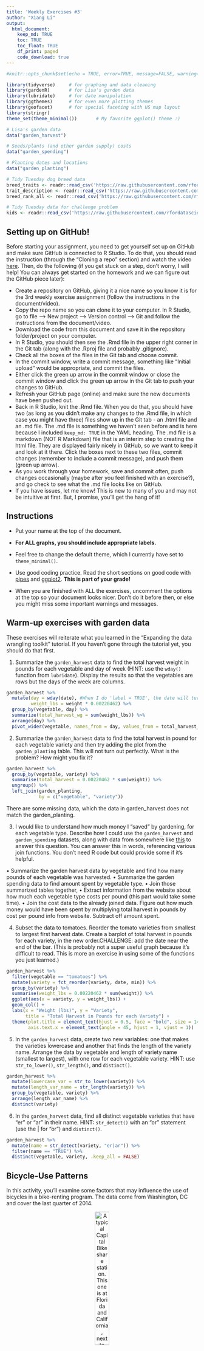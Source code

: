 ```yaml
---
title: 'Weekly Exercises #3'
author: "Xiang Li"
output: 
  html_document:
    keep_md: TRUE
    toc: TRUE
    toc_float: TRUE
    df_print: paged
    code_download: true
---
```



```r
#knitr::opts_chunk$set(echo = TRUE, error=TRUE, message=FALSE, warning=FALSE)
```

```r
library(tidyverse)     # for graphing and data cleaning
library(gardenR)       # for Lisa's garden data
library(lubridate)     # for date manipulation
library(ggthemes)      # for even more plotting themes
library(geofacet)      # for special faceting with US map layout
library(stringr)
theme_set(theme_minimal())       # My favorite ggplot() theme :)
```

```r
# Lisa's garden data
data("garden_harvest")

# Seeds/plants (and other garden supply) costs
data("garden_spending")

# Planting dates and locations
data("garden_planting")

# Tidy Tuesday dog breed data
breed_traits <- readr::read_csv('https://raw.githubusercontent.com/rfordatascience/tidytuesday/master/data/2022/2022-02-01/breed_traits.csv')
trait_description <- readr::read_csv('https://raw.githubusercontent.com/rfordatascience/tidytuesday/master/data/2022/2022-02-01/trait_description.csv')
breed_rank_all <- readr::read_csv('https://raw.githubusercontent.com/rfordatascience/tidytuesday/master/data/2022/2022-02-01/breed_rank.csv')

# Tidy Tuesday data for challenge problem
kids <- readr::read_csv('https://raw.githubusercontent.com/rfordatascience/tidytuesday/master/data/2020/2020-09-15/kids.csv')
```

## Setting up on GitHub!

Before starting your assignment, you need to get yourself set up on GitHub and make sure GitHub is connected to R Studio. To do that, you should read the instruction (through the "Cloning a repo" section) and watch the video [here](https://github.com/llendway/github_for_collaboration/blob/master/github_for_collaboration.md). Then, do the following (if you get stuck on a step, don't worry, I will help! You can always get started on the homework and we can figure out the GitHub piece later):

* Create a repository on GitHub, giving it a nice name so you know it is for the 3rd weekly exercise assignment (follow the instructions in the document/video).  
* Copy the repo name so you can clone it to your computer. In R Studio, go to file --> New project --> Version control --> Git and follow the instructions from the document/video.  
* Download the code from this document and save it in the repository folder/project on your computer.  
* In R Studio, you should then see the .Rmd file in the upper right corner in the Git tab (along with the .Rproj file and probably .gitignore).  
* Check all the boxes of the files in the Git tab and choose commit.  
* In the commit window, write a commit message, something like "Initial upload" would be appropriate, and commit the files.  
* Either click the green up arrow in the commit window or close the commit window and click the green up arrow in the Git tab to push your changes to GitHub.  
* Refresh your GitHub page (online) and make sure the new documents have been pushed out.  
* Back in R Studio, knit the .Rmd file. When you do that, you should have two (as long as you didn't make any changes to the .Rmd file, in which case you might have three) files show up in the Git tab - an .html file and an .md file. The .md file is something we haven't seen before and is here because I included `keep_md: TRUE` in the YAML heading. The .md file is a markdown (NOT R Markdown) file that is an interim step to creating the html file. They are displayed fairly nicely in GitHub, so we want to keep it and look at it there. Click the boxes next to these two files, commit changes (remember to include a commit message), and push them (green up arrow).  
* As you work through your homework, save and commit often, push changes occasionally (maybe after you feel finished with an exercise?), and go check to see what the .md file looks like on GitHub.  
* If you have issues, let me know! This is new to many of you and may not be intuitive at first. But, I promise, you'll get the hang of it! 



## Instructions

* Put your name at the top of the document. 

* **For ALL graphs, you should include appropriate labels.** 

* Feel free to change the default theme, which I currently have set to `theme_minimal()`. 

* Use good coding practice. Read the short sections on good code with [pipes](https://style.tidyverse.org/pipes.html) and [ggplot2](https://style.tidyverse.org/ggplot2.html). **This is part of your grade!**

* When you are finished with ALL the exercises, uncomment the options at the top so your document looks nicer. Don't do it before then, or else you might miss some important warnings and messages.


## Warm-up exercises with garden data

These exercises will reiterate what you learned in the "Expanding the data wrangling toolkit" tutorial. If you haven't gone through the tutorial yet, you should do that first.

  1. Summarize the `garden_harvest` data to find the total harvest weight in pounds for each vegetable and day of week (HINT: use the `wday()` function from `lubridate`). Display the results so that the vegetables are rows but the days of the week are columns.

```r
garden_harvest %>% 
  mutate(day = wday(date), #When I do 'label = TRUE', the date will turns out Chinese, so I will delet this code.
         weight_lbs = weight * 0.00220462) %>% 
  group_by(vegetable, day) %>% 
  summarize(total_harvest_wg = sum(weight_lbs)) %>% 
  arrange(day) %>% 
  pivot_wider(vegetable, names_from = day, values_from = total_harvest_wg)
```

  2. Summarize the `garden_harvest` data to find the total harvest in pound for each vegetable variety and then try adding the plot from the `garden_planting` table. This will not turn out perfectly. What is the problem? How might you fix it?

```r
garden_harvest %>% 
  group_by(vegetable, variety) %>% 
  summarise(total_harvest = 0.00220462 * sum(weight)) %>% 
  ungroup() %>% 
  left_join(garden_planting,
            by = c("vegetable", "variety"))
```

There are some missing data, which the data in garden_harvest does not match the garden_planting.

  3. I would like to understand how much money I "saved" by gardening, for each vegetable type. Describe how I could use the `garden_harvest` and `garden_spending` datasets, along with data from somewhere like [this](https://products.wholefoodsmarket.com/search?sort=relevance&store=10542) to answer this question. You can answer this in words, referencing various join functions. You don't need R code but could provide some if it's helpful.

• Summarize the garden harvest data by vegetable and find how many pounds of each vegetable was harvested.
• Summarize the garden spending data to find amount spent by vegetable type.
• Join those summarized tables together,
• Extract information from the website about how much each vegetable type costs per pound (this part would take some time).
• Join the cost data to the already joined data. Figure out how much money would have been spent by multiplying total harvest
in pounds by cost per pound info from website. Subtract off amount spent.

  4. Subset the data to tomatoes. Reorder the tomato varieties from smallest to largest first harvest date. Create a barplot of total harvest in pounds for each variety, in the new order.CHALLENGE: add the date near the end of the bar. (This is probably not a super useful graph because it's difficult to read. This is more an exercise in using some of the functions you just learned.)

```r
garden_harvest %>% 
  filter(vegetable == "tomatoes") %>% 
  mutate(variety = fct_reorder(variety, date, min)) %>% 
  group_by(variety) %>% 
  summarise(weight_lbs = 0.00220462 * sum(weight)) %>% 
  ggplot(aes(x = variety, y = weight_lbs)) +
  geom_col() +
  labs(x = "Weight (lbs)", y = "Variety",
       title = "Total Harvest in Pounds for each Variety") +
  theme(plot.title = element_text(hjust = 0.5, face = "bold", size = 14),
        axis.text.x = element_text(angle = 45, hjust = 1, vjust = 1))
```

  5. In the `garden_harvest` data, create two new variables: one that makes the varieties lowercase and another that finds the length of the variety name. Arrange the data by vegetable and length of variety name (smallest to largest), with one row for each vegetable variety. HINT: use `str_to_lower()`, `str_length()`, and `distinct()`.
  
```r
garden_harvest %>% 
  mutate(lowercase_var = str_to_lower(variety)) %>% 
  mutate(length_var_name = str_length(variety)) %>% 
  group_by(vegetable, variety) %>% 
  arrange(length_var_name) %>% 
  distinct(variety) 
```

  6. In the `garden_harvest` data, find all distinct vegetable varieties that have "er" or "ar" in their name. HINT: `str_detect()` with an "or" statement (use the | for "or") and `distinct()`.

```r
garden_harvest %>% 
  mutate(name = str_detect(variety, "er|ar")) %>% 
  filter(name == "TRUE") %>% 
  distinct(vegetable, variety, .keep_all = FALSE)
```


## Bicycle-Use Patterns

In this activity, you'll examine some factors that may influence the use of bicycles in a bike-renting program.  The data come from Washington, DC and cover the last quarter of 2014.

<center>

![A typical Capital Bikeshare station. This one is at Florida and California, next to Pleasant Pops.](https://www.macalester.edu/~dshuman1/data/112/bike_station.jpg){width="30%"}


![One of the vans used to redistribute bicycles to different stations.](https://www.macalester.edu/~dshuman1/data/112/bike_van.jpg){width="30%"}

</center>

Two data tables are available:

- `Trips` contains records of individual rentals
- `Stations` gives the locations of the bike rental stations

Here is the code to read in the data. We do this a little differently than usual, which is why it is included here rather than at the top of this file. To avoid repeatedly re-reading the files, start the data import chunk with `{r cache = TRUE}` rather than the usual `{r}`.

```r
data_site <- 
  "https://www.macalester.edu/~dshuman1/data/112/2014-Q4-Trips-History-Data.rds" 
Trips <- readRDS(gzcon(url(data_site)))
Stations<-read_csv("http://www.macalester.edu/~dshuman1/data/112/DC-Stations.csv")
```

**NOTE:** The `Trips` data table is a random subset of 10,000 trips from the full quarterly data. Start with this small data table to develop your analysis commands. **When you have this working well, you should access the full data set of more than 600,000 events by removing `-Small` from the name of the `data_site`.**

### Temporal patterns

It's natural to expect that bikes are rented more at some times of day, some days of the week, some months of the year than others. The variable `sdate` gives the time (including the date) that the rental started. Make the following plots and interpret them:

  7. A density plot, which is a smoothed out histogram, of the events versus `sdate`. Use `geom_density()`.
  
```r
Trips %>% 
  ggplot(aes(x = sdate)) +
  geom_density() +
  labs(x = "Date", y = "Density", 
       title = "Events vs sdate") + 
  theme_bw() +
  theme(plot.title = element_text(hjust = 0.5, face = "bold", size = 14))
```
  
  8. A density plot of the events versus time of day.  You can use `mutate()` with `lubridate`'s  `hour()` and `minute()` functions to extract the hour of the day and minute within the hour from `sdate`. Hint: A minute is 1/60 of an hour, so create a variable where 3:30 is 3.5 and 3:45 is 3.75.
  
```r
Trips %>% 
  mutate(time = hour(sdate) + minute(sdate)/60) %>% 
  ggplot(aes(x = time)) +
  geom_density() +
  labs(x = "Time of Day", y = "Density", 
       title = "Events vs Time of Day") +
  theme(plot.title = element_text(hjust = 0.5, face = "bold", size = 14))
```
  
  9. A bar graph of the events versus day of the week. Put day on the y-axis.
  
```r
Trips %>% 
  mutate(day = wday(sdate)) %>% 
  ggplot(aes(y = day)) +
  geom_bar() + #add number 1-7 on y-axis
  labs(y = "Day (1 = Sunday, 7 = Saturday)", 
       x = "Number of Events",
       title = "Events vs Day of the Week") +
  theme(plot.title = element_text(hjust = 0.5, face = "bold", size = 14))
```
  
  10. Facet your graph from exercise 8. by day of the week. Is there a pattern?
  
```r
Trips %>% 
  mutate(time = hour(sdate) + minute(sdate)/60) %>% 
  mutate(day = wday(sdate)) %>% 
  ggplot(aes(x = time)) +
  geom_density() +
  facet_wrap(vars(day), scales = "free_y")+
  labs(x = "Time of Day (1 = Sunday, 7 = Saturday)", y = "Density", 
       title = "Events vs Time of Day") +
  theme_bw() +
  theme(plot.title = element_text(hjust = 0.5, face = "bold", size = 14))
```
  
The variable `client` describes whether the renter is a regular user (level `Registered`) or has not joined the bike-rental organization (`Causal`). The next set of exercises investigate whether these two different categories of users show different rental behavior and how `client` interacts with the patterns you found in the previous exercises. 

  11. Change the graph from exercise 10 to set the `fill` aesthetic for `geom_density()` to the `client` variable. You should also set `alpha = .5` for transparency and `color=NA` to suppress the outline of the density function.
  
```r
Trips %>% 
  mutate(time = hour(sdate) + minute(sdate)/60, 
         day_on_week = wday(sdate)) %>% 
  ggplot(aes(x = time)) +
  geom_density(aes(fill = client),
               alpha = .5, 
               color=NA) +
  facet_wrap(vars(day_on_week))+
  scale_fill_viridis_d()+
  labs(x = "Time of Day (1 = Sunday, 7 = Saturday)", y = "", 
       title = "Events vs Time of Day", fill = "Client") +
  theme_bw() +
  theme(plot.title = element_text(hjust = 0.5, face = "bold", size = 14))
```

  12. Change the previous graph by adding the argument `position = position_stack()` to `geom_density()`. In your opinion, is this better or worse in terms of telling a story? What are the advantages/disadvantages of each?
  
```r
Trips %>% 
  mutate(time = hour(sdate) + minute(sdate)/60) %>% 
  mutate(day = wday(sdate)) %>% 
  ggplot(aes(x = time, fill = client)) +
  geom_density(alpha = .5, color=NA, position = position_stack()) +
  facet_wrap(vars(day), scales = "free_y")+
  scale_fill_viridis_d()+
  labs(x = "Time of Day (1 = Sunday, 7 = Saturday)", y = "", 
       title = "Events vs Time of Day", fill = "Client") +
  theme_bw() +
  theme(plot.title = element_text(hjust = 0.5, face = "bold", size = 14))
```
The previous graph shows the direct comparison of casual and registered. We can see which has the higher renting rate during the same period of time, but we cannot observe the overall trend from the diagram. This graph shows the overall trend of the renting, which the density of casual clients is adding on the top of the registered clients. In this graph, we cannot see the individual comparison between two client.
  
  13. In this graph, go back to using the regular density plot (without `position = position_stack()`). Add a new variable to the dataset called `weekend` which will be "weekend" if the day is Saturday or Sunday and  "weekday" otherwise (HINT: use the `ifelse()` function and the `wday()` function from `lubridate`). Then, update the graph from the previous problem by faceting on the new `weekend` variable. 
  
```r
Trips %>% 
  mutate(time = hour(sdate) + minute(sdate)/60, 
         day_on_week = wday(sdate), 
         weekend = ifelse(day_on_week %in% c(1,7), "weekend", "weekday")) %>% 
  ggplot(aes(x = time)) +
  geom_density(aes(fill = client),
               alpha = .5,
               color=NA) +
  facet_wrap(vars(weekend))+
  scale_fill_viridis_d()+
  labs(x = "Time of Day", y = "",
       title = "Events vs Time of Day", fill = "Client") +
  theme_bw() +
  theme(plot.title = element_text(hjust = 0.5, face = "bold", size = 14))
```
  
  14. Change the graph from the previous problem to facet on `client` and fill with `weekday`. What information does this graph tell you that the previous didn't? Is one graph better than the other?
  
```r
Trips %>% 
  mutate(time = hour(sdate) + minute(sdate)/60, 
         day_on_week = wday(sdate), 
         weekend = ifelse(day_on_week %in% c(1,7), "weekend", "weekday")) %>% 
  ggplot(aes(x = time)) +
  geom_density(aes(fill = weekend),
               alpha = .5,
               color=NA) +
  facet_wrap(vars(client))+
  scale_fill_viridis_d()+
  labs(x = "Time of Day", y = "",
       title = "Events vs Time of Day", fill = "Weekend") +
  theme_bw() +
  theme(plot.title = element_text(hjust = 0.5, face = "bold", size = 14))
```
  The previous graph compares the clients in weekend and weekday. This graph compares the date of renting bikes for two different clients. One graph will not be better than the other, because these two graphs shows the two different types of information. 
  
### Spatial patterns

  15. Use the latitude and longitude variables in `Stations` to make a visualization of the total number of departures from each station in the `Trips` data. Use either color or size to show the variation in number of departures. We will improve this plot next week when we learn about maps!
  
```r
Trips %>% 
  group_by(sstation) %>% 
  summarise(departure = n()) %>% 
  full_join(Stations, by=c("sstation" = "name")) %>% 
  ggplot(aes(x = long, y = lat, color = departure)) +
  geom_point() +
  labs(x = "Longitude", y = "Latitude", color = "Number of departures",
       title = "Number of Departure from Each Stattion") +
  theme_bw()+
  theme(plot.title = element_text(hjust = 0.5, face = "bold", size = 14))
```
  
  16. Only 14.4% of the trips in our data are carried out by casual users. Create a plot that shows which area(s) have stations with a much higher percentage of departures by casual users. What patterns do you notice? (Again, we'll improve this next week when we learn about maps).
  
```r
Trips %>% 
  group_by(sstation, client) %>% 
  summarize(departure = n()) %>% 
  full_join(Stations, by=c("sstation" = "name")) %>% 
  mutate(num_dep = sum(departure)) %>% 
  filter(client == "Casual") %>% 
  ungroup(client) %>% 
  mutate(prop = departure/num_dep) %>% 
  select(sstation, lat, long, prop)%>%
  ggplot(aes(x = long, y = lat, color = prop)) +
  geom_point(shape = 19, alpha = .8) +
  scale_color_viridis_b() +
  labs(x = "Longitude", y = "Latitude", color = "proportion",
       title = "Number of Departure from Each Stattion") +
  theme_bw()+
  theme(plot.title = element_text(hjust = 0.5, face = "bold", size = 14))
```
  Stations around area latitude 38.9, longitude -77.10 have a much higher percentage of departures by casual users. 
  
**DID YOU REMEMBER TO GO BACK AND CHANGE THIS SET OF EXERCISES TO THE LARGER DATASET? IF NOT, DO THAT NOW.**

## Dogs!

In this section, we'll use the data from 2022-02-01 Tidy Tuesday. If you didn't use that data or need a little refresher on it, see the [website](https://github.com/rfordatascience/tidytuesday/blob/master/data/2022/2022-02-01/readme.md).

  17. The final product of this exercise will be a graph that has breed on the y-axis and the sum of the numeric ratings in the `breed_traits` dataset on the x-axis, with a dot for each rating. First, create a new dataset called `breed_traits_total` that has two variables -- `Breed` and `total_rating`. The `total_rating` variable is the sum of the numeric ratings in the `breed_traits` dataset (we'll use this dataset again in the next problem). Then, create the graph just described. Omit Breeds with a `total_rating` of 0 and order the Breeds from highest to lowest ranked. You may want to adjust the `fig.height` and `fig.width` arguments inside the code chunk options (eg. `{r, fig.height=8, fig.width=4}`) so you can see things more clearly - check this after you knit the file to assure it looks like what you expected.

```r
breed_traits_total <- breed_traits %>% 
  select(-`Coat Type`, -`Coat Length`) %>% 
  pivot_longer(!Breed, names_to = "traits", values_to = "rating") %>% 
  group_by(Breed) %>% 
  summarize(total_rating = sum(rating)) %>% 
  filter(total_rating != 0) 
breed_traits_total %>% 
  ggplot(aes(x = total_rating, y = fct_reorder(Breed, total_rating)))+
  geom_point(size = 2)+
  labs(x = "Total Rating", y = "Breed", 
       title = "Total Rating for Each Dog Breed")+
  theme_bw(base_size = 7) +
  theme(plot.title = element_text(hjust = 0.5, face = "bold", size = 14),
        axis.title = element_text(size = 11))
```

  18. The final product of this exercise will be a graph with the top-20 dogs in total ratings (from previous problem) on the y-axis, year on the x-axis, and points colored by each breed's ranking for that year (from the `breed_rank_all` dataset). The points within each breed will be connected by a line, and the breeds should be arranged from the highest median rank to lowest median rank ("highest" is actually the smallest numer, eg. 1 = best). After you're finished, think of AT LEAST one thing you could you do to make this graph better. HINTS: 1. Start with the `breed_rank_all` dataset and pivot it so year is a variable. 2. Use the `separate()` function to get year alone, and there's an extra argument in that function that can make it numeric. 3. For both datasets used, you'll need to `str_squish()` Breed before joining. 
  
```r
breed_rank_all %>% 
  pivot_longer(cols = `2013 Rank`:`2020 Rank`,
               names_to = "year",
               values_to = "rank") %>% 
  separate(year, into = c("year"), 
           extra = "drop", 
           convert = TRUE) %>% 
  mutate(breed = str_squish(Breed)) %>% 
  inner_join(breed_traits_total %>% 
               slice_max(n = 20, order_by = total_rating) %>% 
               mutate(breed = str_squish(Breed)), 
             by = "breed") %>% 
  ggplot(aes(x = year, y = fct_rev(fct_reorder(breed, rank, median)))) +
  geom_line()+
  geom_point(aes(color = rank))+
  scale_color_viridis_b() +
  labs(x = "Year", y = "Bread",
       title = "Top 20 Dogs Ranking Over Time") +
  theme_bw() +
  theme(plot.title = element_text(hjust = 0.5, face = "bold", size = 14))
```
  
  19. Create your own! Requirements: use a `join` or `pivot` function (or both, if you'd like), a `str_XXX()` function, and a `fct_XXX()` function to create a graph using any of the dog datasets. One suggestion is to try to improve the graph you created for the Tidy Tuesday assignment. If you want an extra challenge, find a way to use the dog images in the `breed_rank_all` file - check out the `ggimage` library and [this resource](https://wilkelab.org/ggtext/) for putting images as labels.
  
```r
breed_rank_all1<- breed_rank_all %>% 
  pivot_longer(cols = `2013 Rank`:`2020 Rank`,
               names_to = "year",
               values_to = "rank") %>% 
  separate(year, into = c("year"), 
           extra = "drop", 
           convert = TRUE) %>% 
  mutate(breed = str_squish(Breed)) %>% 
  filter(year == 2020) %>% 
  inner_join(breed_traits_total %>%
               slice_max(n = 30, order_by = total_rating) %>%
               mutate(breed = str_squish(Breed)),
             by = "breed") 
breed_rank_all1 %>% 
  ggplot(aes(x = total_rating, y = fct_reorder(breed, total_rating)))+
  geom_point(aes(color = rank), shape = 18, size = 1.5)+
  scale_color_viridis_b() +
  theme_bw(base_size = 7) +
  labs(x = "Total Rating", y = "Breed",
       title = "Total Rating for Top 30 Dogs") +
  theme(plot.title = element_text(hjust = 0.5, face = "bold", size = 14))
```
  
## GitHub link

  20. Below, provide a link to your GitHub page with this set of Weekly Exercises. Specifically, if the name of the file is 03_exercises.Rmd, provide a link to the 03_exercises.md file, which is the one that will be most readable on GitHub.

## Challenge problem! 

This problem uses the data from the Tidy Tuesday competition this week, `kids`. If you need to refresh your memory on the data, read about it [here](https://github.com/rfordatascience/tidytuesday/blob/master/data/2020/2020-09-15/readme.md). 

  21. In this exercise, you are going to try to replicate the graph below, created by Georgios Karamanis. I'm sure you can find the exact code on GitHub somewhere, but **DON'T DO THAT!** You will only be graded for putting an effort into this problem. So, give it a try and see how far you can get without doing too much googling. HINT: use `facet_geo()`. The graphic won't load below since it came from a location on my computer. So, you'll have to reference the original html on the moodle page to see it.
  


**DID YOU REMEMBER TO UNCOMMENT THE OPTIONS AT THE TOP?**
